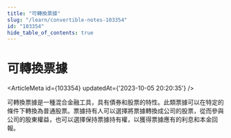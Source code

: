 ```yaml
---
title: "可轉換票據"
slug: "/learn/convertible-notes-103354"
id: "103354"
hide_table_of_contents: true
---
```



# 可轉換票據

<ArticleMeta id={103354} updatedAt={'2023-10-05 20:20:35'} />
<div className='border-solid border-b border-t-0 my-4 border-[var(--ifm-color-gray-300)]' />

可轉換票據是一種混合金融工具，具有債券和股票的特性。此類票據可以在特定的條件下轉換為普通股票。票據持有人可以選擇將票據轉換成公司的股票，從而參與公司的股東權益，也可以選擇保持票據持有權，以獲得票據應有的利息和本金回報。
